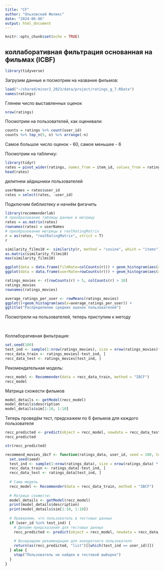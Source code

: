 ```yaml
---
title: "CF"
author: "Ольховский Феликс"
date: "2024-06-06"
output: html_document
---
```


```r
knitr::opts_chunk$set(echo = TRUE)
```


## коллаборативная фильтрация основанная на фильмах (ICBF)

```r
library(tidyverse)
```

Загрузим данные и посмотрим на название фильмов:
```r
load("~/shared/minor2_2023/data/project/ratings_g_7.RData")
names(ratings)
```
Глянем число выставленных оценок
```r
nrow(ratings)
```


Посмотрим на пользователей, как оценивали:
```r
counts = ratings %>% count(user_id) 
counts %>% top_n(5, n) %>% arrange(-n)
```

Самое большое число оценок - 60, самое меньшее - 6


Посмотрим на табличку:
```r
library(tidyr)
rates = pivot_wider(ratings, names_from = item_id, values_from = rating)
head(rates)
```


делитнем айдишники пользователей
```r
userNames = rates$user_id
rates = select(rates, -user_id)
```


Подключим библиотеку и начнём фигачить
```r
library(recommenderlab)
# преобразование таблицы данных в матрицу
rates = as.matrix(rates)
rownames(rates) = userNames
# преобразование матрицы в realRatingMatrix
r = as(rates, "realRatingMatrix", strict = T)
r
```

```r
similarity_films10 <- similarity(r, method = "cosine", which = "items")
as.matrix(similarity_films10)
max(similarity_films10)
```


```r
ggplot(data = data.frame(filmRate=colCounts(r))) + geom_histogram(aes(x=filmRate))
ggplot(data = data.frame(userRate=rowCounts(r))) + geom_histogram(aes(x=userRate))
```



```r
ratings_movies <- r[rowCounts(r) > 5, colCounts(r) > 10] 
ratings_movies
rownames(ratings_movies)
```

```r
average_ratings_per_user <- rowMeans(ratings_movies)
ggplot()+geom_histogram(aes(x=average_ratings_per_user)) +
ggtitle("Распределение средних оценок пользователей")
```

Посмотрели на пользователей, теперь приступим к методу

\

Коллаборативная фильтрация:

```r
set.seed(100)
test_ind <- sample(1:nrow(ratings_movies), size = nrow(ratings_movies)*0.2)
recc_data_train <- ratings_movies[-test_ind, ]
recc_data_test <- ratings_movies[test_ind, ]
```


Рекомендательная модель:
```r
recc_model <- Recommender(data = recc_data_train, method = "IBCF")
recc_model
```


Матрица схожести фильмов
```r
model_details <- getModel(recc_model)
model_details$description
model_details$sim[1:10, 1:10]
```


Теперь проведём тест, предскажем по 6 фильмов для каждого пользователя
```r
recc_predicted <- predict(object = recc_model, newdata = recc_data_test, n = 6)
recc_predicted
```

```r
str(recc_predicted)
```


```r
recommend_movies_ibcf <- function(ratings_data, user_id, seed = 100, test_size = 0.2, n_recommendations = 6) {
  set.seed(seed)
  test_ind <- sample(1:nrow(ratings_data), size = nrow(ratings_data) * test_size)
  recc_data_train <- ratings_data[-test_ind, ]
  recc_data_test <- ratings_data[test_ind, ]
  
  # Сама модель
  recc_model <- Recommender(data = recc_data_train, method = "IBCF")
  
  # Матрица схожести:
  model_details <- getModel(recc_model)
  print(model_details$description)
  print(model_details$sim[1:10, 1:10])
  
  # Проверяем, что пользователь в тестовых данных
  if (user_id %in% test_ind) {
    # Делаем предсказания для тестовых данных
    recc_predicted <- predict(object = recc_model, newdata = recc_data_test, n = n_recommendations)
    
    # Возвращаем рекомендации для конкретного пользователя
    return(as(recc_predicted, "list")[[which(test_ind == user_id)]])
  } else {
    stop("Пользователь не найден в тестовой выборке")
  }
}

```

